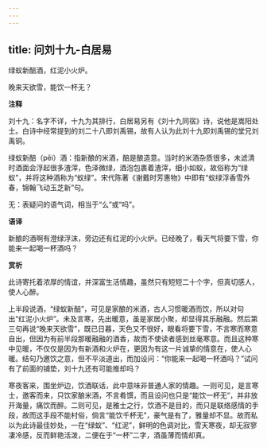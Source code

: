 ```yaml
---
---
---
```

title: 问刘十九-白居易
---

绿蚁新醅酒，红泥小火炉。

晚来天欲雪，能饮一杯无？

**注释**

刘十九：名字不详，十九为其排行，白居易另有《刘十九同宿》诗，说他是嵩阳处士。白诗中经常提到的刘二十八即刘禹锡，故有人认为此刘十九即刘禹锡的堂兄刘禹铜。

绿蚁新醅（pēi）酒：指新酿的米酒，醅是酿造意。当时的米酒杂质很多，未滤清时酒面会浮起很多渣滓，色泽微绿，酒泡包裹着渣滓，细小如蚁，故俗称为“绿蚁”，并将这种酒称为“蚁绿”。宋代陈著《谢戴时芳惠物》中即有“蚁绿浮香雪外春，锦翰飞动玉芝新”句。

无：表疑问的语气词，相当于“么”或“吗”。

**语译**

新酿的酒啊有澄绿浮沫，旁边还有红泥的小火炉。已经晚了，看天气将要下雪，你能来一起喝一杯酒吗？

**赏析**

此诗寄托着浓厚的情谊，并深富生活情趣，虽然只有短短二十个字，但真切感人，使人心醉。

上半段说酒，“绿蚁新醅”，可见是家酿的米酒，古人习惯暖酒而饮，所以对句出“红泥小火炉”。未及言寒，先出暖意，虽是家居小聚，却显得其乐融融。然后第三句再说“晚来天欲雪”，既已日暮，天色又不很好，眼看将要下雪，不言寒而寒意自出，但因为有前半段那暖融融的酒香，故而不使读者感到丝毫寒意。而且这种寒中见暖，不仅仅是因为有新酒和火炉在，更因为有这一片诚挚的情意在，使人心暖。结句乃邀饮之意，但不平淡道出，而加设问：“你能来一起喝一杯酒吗？”试问有了前面的铺垫，刘十九还有可能推却吗？

寒夜客来，围坐炉边，饮酒联话，此中意味非普通人家的情趣。一则可见，是言寒士，邀客而来，只饮家酿米酒，不言肴馔，而且设问也只是“能饮一杯无”，并非放开海量，痛饮而醉。二则可见，是雅士之行，饮酒不是目的，而只是联络感情的手段，故而这手段不能村俗，倘言“能饮千杯无”，豪气是有了，雅量却不显。故而私以为此诗最佳妙处，一在“绿蚁”、“红泥”，鲜明的色调对比，雪天寒夜，却无寂寥凄冷感，反而鲜艳活泼，二便在于“一杯”二字，酒虽薄而情却真。